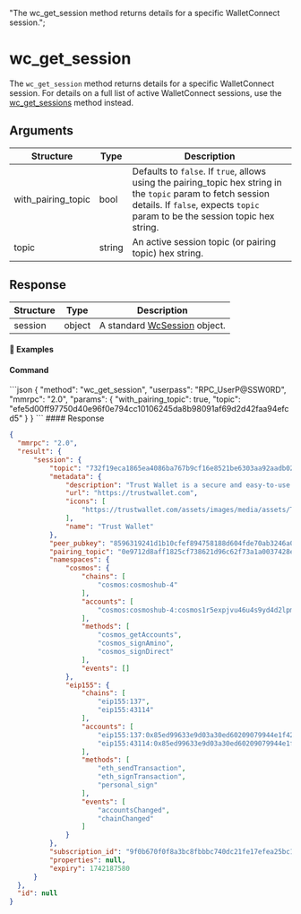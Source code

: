   "The wc_get_session method returns details for a specific WalletConnect session.";

# wc\_get\_session

The `wc_get_session` method returns details for a specific WalletConnect session.
For details on a full list of active WalletConnect sessions, use the [wc\_get\_sessions](/komodo-defi-framework/api/v20-dev/wc_get_sessions/#wc-get-sessions) method instead.

## Arguments

| Structure            | Type   | Description                            |
| -------------------- | ------ | -------------------------------------- |
| with\_pairing\_topic | bool   | Defaults to `false`. If `true`, allows using the pairing_topic hex string in the `topic` param to fetch session details. If `false`, expects `topic` param to be the session topic hex string. |
| topic                | string | An active session topic (or pairing topic) hex string.    |

## Response

| Structure | Type   | Description                                                                              |
| --------- | ------ | ---------------------------------------------------------------------------------------- |
| session   | object | A standard [WcSession](/komodo-defi-framework/api/common_structures/#wc-session) object. |

#### 📌 Examples

#### Command

<CodeGroup title="" tag="POST" label="wc_get_session" mm2MethodDecorate="true">
  ```json
  {
    "method": "wc_get_session",
    "userpass": "RPC_UserP@SSW0RD",
    "mmrpc": "2.0",
    "params": {
      "with_pairing_topic": true,
      "topic": "efe5d00ff97750d40e96f0e794cc10106245da8b98091af69d2d42faa94efcd5"
    }
  }
  ```
</CodeGroup>

<CollapsibleSection expandedText="Hide Response" collapsedText="Show Response">
  #### Response

  ```json
  {
    "mmrpc": "2.0",
    "result": {
        "session": {
            "topic": "732f19eca1865ea4086ba767b9cf16e8521be6303aa92aadb02d46f711f374b7",
            "metadata": {
                "description": "Trust Wallet is a secure and easy-to-use mobile wallet",
                "url": "https://trustwallet.com",
                "icons": [
                    "https://trustwallet.com/assets/images/media/assets/TWT.png"
                ],
                "name": "Trust Wallet"
            },
            "peer_pubkey": "8596319241d1b10cfef894758188d604fde70ab3246a0b8ccd29d1935b034b66",
            "pairing_topic": "0e9712d8aff1825cf738621d96c62f73a1a0037428e2f258b2e81410b6172f68",
            "namespaces": {
                "cosmos": {
                    "chains": [
                        "cosmos:cosmoshub-4"
                    ],
                    "accounts": [
                        "cosmos:cosmoshub-4:cosmos1r5expjvu46u4s9yd4d2lpmss22p848lw2a7wa8"
                    ],
                    "methods": [
                        "cosmos_getAccounts",
                        "cosmos_signAmino",
                        "cosmos_signDirect"
                    ],
                    "events": []
                },
                "eip155": {
                    "chains": [
                        "eip155:137",
                        "eip155:43114"
                    ],
                    "accounts": [
                        "eip155:137:0x85ed99633e9d03a30ed60209079944e1f4272048",
                        "eip155:43114:0x85ed99633e9d03a30ed60209079944e1f4272048"
                    ],
                    "methods": [
                        "eth_sendTransaction",
                        "eth_signTransaction",
                        "personal_sign"
                    ],
                    "events": [
                        "accountsChanged",
                        "chainChanged"
                    ]
                }
            },
            "subscription_id": "9f0b670f0f8a3bc8fbbbc740dc21fe17efea25bc131462df485577ab91a07280",
            "properties": null,
            "expiry": 1742187580
        }
    },
    "id": null
  }
  ```
</CollapsibleSection>
